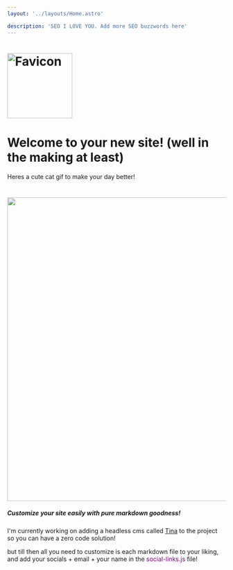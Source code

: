 ```yaml
---
layout: '../layouts/Home.astro'

description: 'SEO I LOVE YOU. Add more SEO buzzwords here'
---
```


# <img src="/favicon.svg" alt="Favicon" width="150"/>

# Welcome to your new site! (well in the making at least)

Heres a cute cat gif to make your day better!

# <img src="https://media.giphy.com/media/KHhs4BXpy5dba/giphy.gif" width="700"/> 

##### Customize your site easily with pure markdown goodness!

I'm currently working on adding a headless cms called [Tina](https://tina.io/) to the project so you can have a zero code solution!

but till then all you need to customize is each markdown file to your liking, and add your socials + email + your name in the <span style="color: purple;">social-links.js </span> file!




